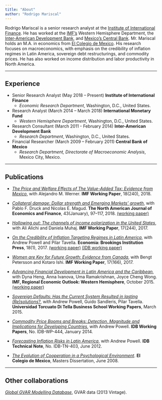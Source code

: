 ```yaml
---
title: "About"
author: "Rodrigo Mariscal"
---
```


Rodrigo Mariscal is a senior research analyst at the [Institute of International Finance](https://www.iif.com/). He has worked at the [IMF's](http://www.imf.org/external/index.htm) Western Hemisphere Department, the [Inter-American Development Bank](https://www.iadb.org/), and [Mexico’s Central Bank](http://www.banxico.org.mx/). Mr. Mariscal holds an M.A. in economics from [El Colegio de Mexico](https://www.colmex.mx/). His research focuses on macroeconomics, with emphasis on the credibility of inflation regimes in Latin America, sovereign debt restructurings, and commodity prices. He has also worked on income distribution and labor productivity in North America.

* * *

## Experience
* Senior Research Analyst (May 2018 -- Present) 
**Institute of International Finance** 
	* *Economic Research Department*, Washington, D.C., United States.

* Research Analyst (March 2014 -- March 2018) 
**International Monetary Fund** 
	* *Western Hemisphere Department*, Washington, D.C., United States.

* Research Consultant (March 2011 - February 2014) 
**Inter-American Development Bank** 
	* *Research Department*, Washington, D.C., United States.

* Financial Researcher (March 2009 -- February 2011) 
**Central Bank of Mexico**
	* *Research Department, Directorate of Macroeconomic Analysis*, Mexico City, Mexico.

* * *

## Publications
* [*The Price and Welfare Effects of The Value-Added Tax: Evidence from Mexico*](https://www.imf.org/en/Publications/WP/Issues/2018/11/08/The-Value-Added-Tax-Evidence-from-Mexico-46308), with Alejandro M. Werner. **IMF Working Paper**, 18(240), 2018.

* [*Collateral damage: Dollar strength and Emerging Markets' growth*](https://www.sciencedirect.com/science/article/pii/S1062940817302188), with Pablo F. Druck and Nicolas E. Magud. **The North American Journal of Economics and Finance**, 43(January), 97–117, 2018. [(working paper)](http://www.imf.org/en/Publications/WP/Issues/2016/12/31/Collateral-Damage-Dollar-Strength-and-Emerging-Markets-Growth-43137)

* [*Hollowing out: The channels of income polarization in the United States*](http://www.imf.org/en/Publications/WP/Issues/2017/11/15/Hollowing-Out-The-Channels-of-Income-Polarization-in-the-United-States-45375), with Ali Alichi and Daniela Muhaj. **IMF Working Paper**, 17(244), 2017.

* [*On the Credibility of Inflation Targeting Regimes in Latin America*](https://muse.jhu.edu/article/694082/summary), with Andrew Powell and Pilar Tavella. **Economia: Brookings Institution Press**, 18(1), 2017. [(working paper)](http://economia.lacea.org/Forthcoming%20papers/Powell%20Mariscal%20Tavella%20credibility-inflation-targeting_June%2020.pdf) [(IDB working paper)](https://publications.iadb.org/handle/11319/6604)

* [*Women are Key for Future Growth: Evidence from Canada*](https://www.imf.org/en/Publications/WP/Issues/2017/07/19/Women-Are-Key-for-Future-Growth-Evidence-from-Canada-45047), with Bengt Petersson and Kotaro Ishi. **IMF Working Paper**, 17(166), 2017.

* [*Advancing Financial Development in Latin America and the Caribbean*](http://www.imf.org/external/pubs/ft/reo/2015/whd/eng/pdf/1015/chap5.pdf), with Dyna Heng, Anna Ivanova, Uma Ramakrishnan, Joyce Cheng Wong. **IMF, Regional Economic Outlook: Western Hemisphere**, October 2015. [(working paper)](https://www.imf.org/en/Publications/WP/Issues/2016/12/31/Advancing-Financial-Development-in-Latin-America-and-the-Caribbean-43854)

* [*Sovereign Defaults: Has the Current System Resulted in lasting (Re)solutions?*](http://www.utdt.edu/download.php?fname=_144588091570034900.pdf), with Andrew Powell, Guido Sandleris, Pilar Tavella. **Universidad Torcuato Di Tella Business School Working Papers**, March 2015.

* [*Commodity Price Booms and Breaks: Detection, Magnitude and Implications for Developing Countries*](http://www.iadb.org/en/research-and-data/publication-details,3169.html?pub_id=IDB-WP-444), with Andrew Powell. **IDB Working Papers**, No. IDB-WP-444, January 2014.
 
* [*Forecasting Inflation Risks in Latin America*](http://www.iadb.org/en/research-and-data/publication-details,3169.html?displaytype&pub_id=IDB-TN-403), with Andrew Powell. **IDB Technical Note**, No. IDB-TN-403, June 2012.

* [*The Evolution of Cooperation in a Psychological Environment*](http://smtp2.colmex.mx/concern/generic_works/2z10wr578). **El Colegio de Mexico**, Masters Dissertation, June 2008.


* * *

## Other collaborations
[*Global GVAR Modelling Database*](https://sites.google.com/site/gvarmodelling/data), GVAR data (2013 Vintage).
